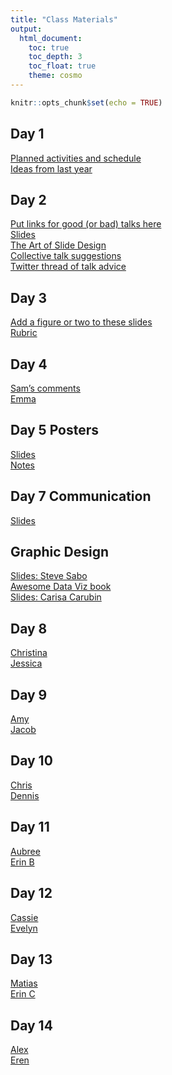 ```yaml
---
title: "Class Materials"
output: 
  html_document:
    toc: true
    toc_depth: 3
    toc_float: true
    theme: cosmo
---
```


```r
knitr::opts_chunk$set(echo = TRUE)
```

## Day 1   
[Planned activities and schedule](https://docs.google.com/document/d/1puRNCsQRTlHwsrQzMx1K0BLS7aK1j_CpcpULkJeDLas/edit?usp=sharing)  
[Ideas from last year](https://rachelss.github.io/BES600Spring19/materials.html)

## Day 2  
[Put links for good (or bad) talks here](https://docs.google.com/document/d/141Xca-tZrS0twbX6-JorSQ3uaRot1NJvSsInXE0BNAY/edit?usp=sharing)  
[Slides](https://docs.google.com/presentation/d/1vY2E6DXLLXylZoJJZY-x1BXP_WHOQrQLUXuWEt8FSPk/edit?usp=sharing)  
[The Art of Slide Design](https://missgeeky.com/2017/08/04/the-art-of-slide-design/)  
[Collective talk suggestions](https://docs.google.com/document/d/1BzEFQtv1RVr5g_TodmMdfMOjRlS-mOlmdNBe82T_rC8/edit?usp=sharing)  
[Twitter thread of talk advice](https://twitter.com/DocHPJones/status/1222218777456234496?s=20)

## Day 3  
[Add a figure or two to these slides](https://docs.google.com/presentation/d/1EU72TjQ2TCL84kiBZdi4RqmZW1KvI9AtfYyfsIY1b5I/edit?usp=sharing)  
[Rubric](https://docs.google.com/document/d/1Q2jbiM1lM-jkY0VLTkEJVomGyErTiFeS45_Y_5EsacI/edit?usp=sharing)

## Day 4
[Sam's comments](https://docs.google.com/document/d/17dpvCOF1P6Q4WkPKLdkmQSpG84NBhIgo56NgzBljirE/edit?usp=sharing)  
[Emma](https://docs.google.com/document/d/10tmlBzmP0TP2NeOzeVo9ipdHY5loe-5Wfd2coKggZtM/edit?usp=sharing)

## Day 5 Posters
[Slides](howtomakeaposter.pdf)  
[Notes](https://docs.google.com/document/d/15HVkPMZ5ejGue5t3CMHHULcZ1f9mVBd910urwSZQ4i8/edit?usp=sharing)

## Day 7 Communication
[Slides](https://drive.google.com/file/d/1NegvHRJT4QVS8sNTbc7k_WdOMXdH8eac/view?usp=sharing)

## Graphic Design
[Slides: Steve Sabo](https://drive.google.com/file/d/1ME2UQZq6fVCUVlB4fcwX1Di0Ifa2xFy4/view?usp=sharing)  
[Awesome Data Viz book](https://serialmentor.com/dataviz/)  
[Slides: Carisa Carubin]()

## Day 8
[Christina](https://docs.google.com/document/d/1O5Evke7ia716YPI4URV4YoVGS05pw5C1NkmEVLjCNPM/edit?usp=sharing)  
[Jessica](https://docs.google.com/document/d/1zz8yugOM9m7EoOYFX_8Uwaet6JcPOTGCWKx5NTe6dl0/edit?usp=sharing)

## Day 9
[Amy](https://docs.google.com/document/d/1nifLMHW-PcXwM43PdpMlJBYGf-vYuqGHTxnZ_p8JzDw/edit?usp=sharing)  
[Jacob](https://docs.google.com/document/d/1aVfWERacMfnJ0NtTF49y5_qRPohSIGPXvpa_g6OLuy4/edit?usp=sharing)

## Day 10
[Chris](https://docs.google.com/document/d/1OES7lWg4NxvDnGyvvv9BvGD7fGnOzzaplvaF9QHVVfc/edit?usp=sharing)  
[Dennis](https://docs.google.com/document/d/1qwkyhOV9tNsRLw8aB-b0TxkIsd1XRLs5yzYa0wxE20I/edit?usp=sharing)

## Day 11
[Aubree](https://docs.google.com/document/d/1Fgqpgonp3jJxBDKxHCuEFqFTcY-LdZ2J7UPjKAhf6ts/edit?usp=sharing)  
[Erin B](https://docs.google.com/document/d/1sXLAacr7b-UolJ9wunUY7_cCC3E2SDdvQX6jfEmMtT0/edit?usp=sharing)

## Day 12
[Cassie](https://docs.google.com/document/d/13HYa6nLeC1NAn-wzaNhyaV118P67_pmx50QDh36fA-8/edit?usp=sharing)  
[Evelyn](https://docs.google.com/document/d/1AZFomIee5YUdIuwI0AFm5GPqXDh1EQpPnfPJD_OJg1k/edit?usp=sharing)

## Day 13
[Matias](https://docs.google.com/document/d/1Syo8xR7hU6lsLgQcLsuzsLPiIhdF2Hoqe9wy5J5vA18/edit?usp=sharing)  
[Erin C](https://docs.google.com/document/d/1RJ4Kv1enA0k8NhTkGKWbK1bRttaQCUcDPPa4sHfSXw0/edit?usp=sharing)

## Day 14
[Alex](https://docs.google.com/document/d/1psYxsb-r5ToSHQObhrPfct4hacKmXsLUpzfPR0x7aBc/edit?usp=sharing)  
[Eren](https://docs.google.com/document/d/1fDmrIW-jfdEhhM3hvzKoH0-HfsXoYF7J4qyH3QtjKnU/edit?usp=sharing)
